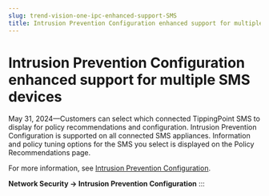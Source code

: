 ```yaml
---
slug: trend-vision-one-ipc-enhanced-support-SMS
title: Intrusion Prevention Configuration enhanced support for multiple SMS devices
---
```

# Intrusion Prevention Configuration enhanced support for multiple SMS devices

May 31, 2024—Customers can select which connected TippingPoint SMS to display for policy recommendations and configuration. Intrusion Prevention Configuration is supported on all connected SMS appliances. Information and policy tuning options for the SMS you select is displayed on the Policy Recommendations page.

For more information, see [Intrusion Prevention Configuration](intrusion-prevention-configuration.mdx).

**Network Security → Intrusion Prevention Configuration**
:::
